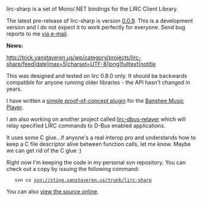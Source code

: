 lirc-sharp is a set of Mono/.NET bindings for the LIRC Client Library.

The latest pre-release of lirc-sharp is version [[Projects/Open Source/Lirc-sharp/Releases/0.0.9|0.0.9]].  This is a development version and I do not expect it to work perfectly for everyone.  Send bug reports to me [[Contact|via e-mail]].

'''News:'''

<rss>http://trick.vanstaveren.us/wp/category/projects/lirc-sharp/feed|date|max=5|charset=UTF-8|long|fulltext|notitle</rss>


This was designed and tested on lirc 0.8.0 only.  It should be backwards compatible for anyone running older libraries - the API hasn't changed in years.

I have written a [[Projects/Open Source/Banshee/Plugins/Lirc|simple proof-of-concept plugin]] for the [http://www.banshee-project.org Banshee Music Player].

I am also working on another project called [[Projects/Open Source/Lirc-dbus-relayer|lirc-dbus-relayer]] which will relay specified LIRC commands to D-Bus enabled applications.

It uses some C glue...if anyone's a real interop pro and understands how to keep a C file descriptor alive between function calls, let me know.  Maybe we can get rid of the C glue :)

Right now I'm keeping the code in my personal svn repository.  You can check out a copy by issuing the following command:

    svn co svn://sting.vanstaveren.us/trunk/lirc-sharp

You can also [http://sting.vanstaveren.us:8000/trunk/lirc-sharp view the source online].